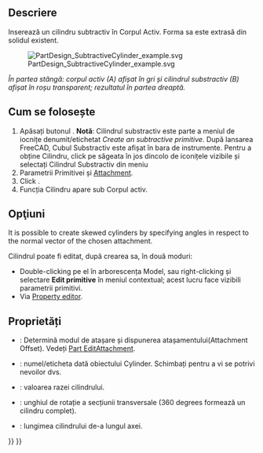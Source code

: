 <languages/>

{{Docnav
|[[PartDesign_SubtractiveBox|Subtractive box]]
|[[PartDesign_SubtractiveSphere|Subtractive sphere]]
|[[PartDesign_Workbench|PartDesign]]
|IconL=PartDesign_SubtractiveBox.svg
|IconR=PartDesign_SubtractiveSphere.svg
|IconC=Workbench_PartDesign.svg
}}

<div class="mw-translate-fuzzy">
{{GuiCommand|Name=PartDesign SubtractiveCylinder|Workbenches=[[PartDesign Workbench|PartDesign]]|MenuLocation=Part Design → Create a subtractive primitive → Subtractive Cylinder|Shortcut=None|SeeAlso=[[PartDesign CompPrimitiveSubtractive]]}}
</div>

<span id="Description"></span>
==Descriere==

Inserează un cilindru subtractiv în Corpul Activ. Forma sa este extrasă din solidul existent. 

[[File:PartDesign_SubtractiveCylinder_example.svg|none]]

''În partea stângă: corpul activ (A) afișat în gri și cilindrul substractiv (B) afișat în roșu transparent; rezultatul în partea dreaptă.''

<span id="Usage"></span>
<div class="mw-translate-fuzzy">
== Cum se folosește ==
</div>

<div class="mw-translate-fuzzy">
# Apăsați butonul {{KEY|[[Image:PartDesign SubtractiveCylinder.png|24px]] '''Subtractive Cylinder'''}} . '''Notă''': Cilindrul substractiv este parte a meniul de iocnițe denumit/etichetat ''Create an subtractive primitive''. După lansarea FreeCAD, Cubul Substractiv este afișat în bara de instrumente. Pentru a obține Cilindru, click pe săgeata în jos dincolo de iconițele vizibile și selectați Cilindrul Substractiv din meniu
#  Parametrii Primitivei și [[Part_EditAttachment|Attachment]].
# Click {{KEY|OK}}.
# Funcția Cilindru apare sub Corpul activ.
</div>

<span id="Options"></span>
== Opţiuni ==

It is possible to create skewed cylinders by specifying angles in respect to the normal vector of the chosen attachment. {{Version|0.20}}

<div class="mw-translate-fuzzy">
Cilindrul poate fi editat, după crearea sa, în două moduri:
* Double-clicking pe el în arborescența Model, sau right-clicking și selectare '''Edit primitive''' în meniul contextual; acest lucru face vizibili parametrii primitivi.
* Via [[Property editor]].
</div>

<span id="Properties"></span>
==Proprietăți== 

<div class="mw-translate-fuzzy">
* {{PropertyData|Attachment}}: Determină modul de atașare și dispunerea atașamentului(Attachment Offset). Vedeți [[Part EditAttachment]].
* {{PropertyData|Label}}: numel/eticheta dată obiectului Cylinder. Schimbați pentru a vi se potrivi nevoilor dvs.
* {{PropertyData|Radius}}: valoarea razei cilindrului.
* {{PropertyData|Angle}}: unghiul de rotație a secțiunii transversale (360 degrees formează un cilindru complet).
* {{PropertyData|Height}}: lungimea cilindrului de-a lungul axei.
</div>


{{Docnav
|[[PartDesign_SubtractiveBox|Subtractive box]]
|[[PartDesign_SubtractiveSphere|Subtractive sphere]]
|[[PartDesign_Workbench|PartDesign]]
|IconL=PartDesign_SubtractiveBox.svg
|IconR=PartDesign_SubtractiveSphere.svg
|IconC=Workbench_PartDesign.svg
}}

{{PartDesign_Tools_navi{{#translation:}}}}
{{Userdocnavi{{#translation:}}}}